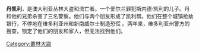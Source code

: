 {{unreferenced|time=2011-09-30T10:41:08+00:00}}
'''丹凯利'''{{BD|1861年||1880年|6月28日}}，是澳大利亚丛林大盗和流亡者。一个爱尔兰罪犯斯内德·凯利的儿子。丹和他的兄弟杀害了三名警察。他们与两个朋友形成了凯利帮。他们在整个城镇抢劫银行，不停地在维多利亚州和新南威尔士制造恐慌 。两年来，维多利亚州警方的搜查，锁定了他们的朋友和家人，但无法找到他们。
[[Category:叢林大盜|Category:叢林大盜]]